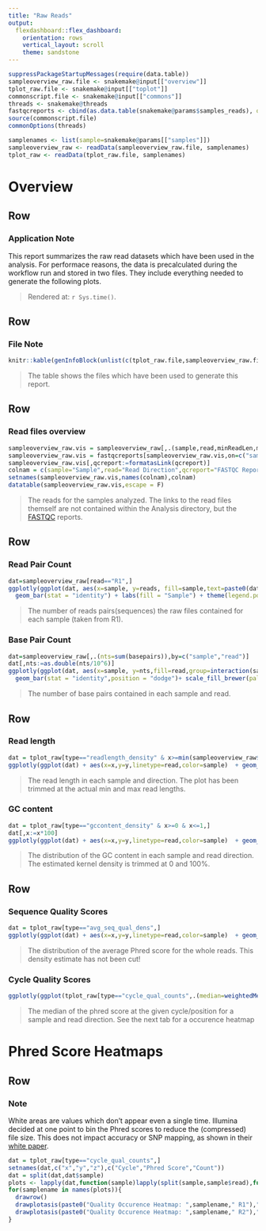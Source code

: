 ```yaml
---
title: "Raw Reads"
output: 
  flexdashboard::flex_dashboard:
    orientation: rows
    vertical_layout: scroll
    theme: sandstone
---
```


```r
suppressPackageStartupMessages(require(data.table))
sampleoverview_raw.file <- snakemake@input[["overview"]]
tplot_raw.file <- snakemake@input[["toplot"]]
commonscript.file <- snakemake@input[["commons"]]
threads <- snakemake@threads
fastqcreports <- cbind(as.data.table(snakemake@params$samples_reads), qcreport=snakemake@input[["fastqc"]])
source(commonscript.file)
commonOptions(threads)

samplenames <- list(sample=snakemake@params[["samples"]])
sampleoverview_raw <- readData(sampleoverview_raw.file, samplenames)
tplot_raw <- readData(tplot_raw.file, samplenames)
```

Overview
==================


Row
--------------------------------------

### Application Note

This report summarizes the raw read datasets which have been used in the analysis. For performace reasons, the data is precalculated during the workflow run and stored in two files. They include everything needed to generate the following plots.

> Rendered at: `r Sys.time()`.

Row
--------------------------------------

### File Note

```r
knitr::kable(genInfoBlock(unlist(c(tplot_raw.file,sampleoverview_raw.file))))
```
> The table shows the files which have been used to generate this report.


Row
--------------------------------------

### Read files overview

```r
sampleoverview_raw.vis = sampleoverview_raw[,.(sample,read,minReadLen,maxReadLen,reads)]
sampleoverview_raw.vis = fastqcreports[sampleoverview_raw.vis,on=c("sample","read")]
sampleoverview_raw.vis[,qcreport:=formatasLink(qcreport)]
colnam = c(sample="Sample",read="Read Direction",qcreport="FASTQC Report",minReadLen="Shortest Read [bp]",maxReadLen="Longest Read [bp]",reads="Number of read pairs")
setnames(sampleoverview_raw.vis,names(colnam),colnam)
datatable(sampleoverview_raw.vis,escape = F)
```

>The reads for the samples analyzed. The links to the read files themself are not contained within the Analysis directory, but the [FASTQC](https://www.bioinformatics.babraham.ac.uk/projects/fastqc/) reports.

Row
-----------------------------------------------------------------------

### Read Pair Count

```r
dat=sampleoverview_raw[read=="R1",]
ggplotly(ggplot(dat, aes(x=sample, y=reads, fill=sample,text=paste0(dat$sample,": ",as.character(dat$reads)," Reads"))) + 
  geom_bar(stat = "identity") + labs(fill = "Sample") + theme(legend.position = "none") + scale_fill_brewer(palette = sample_palette) + xlab ("Sample") +ylab("Read pairs"),tooltip=c("text"))
```

>The number of reads pairs(sequences) the raw files contained for each sample (taken from R1).

### Base Pair Count

```r
dat=sampleoverview_raw[,.(nts=sum(basepairs)),by=c("sample","read")]
dat[,nts:=as.double(nts/10^6)]
ggplotly(ggplot(dat, aes(x=sample, y=nts,fill=read,group=interaction(sample,read),text=paste0(dat$sample," (",dat$read,"): ",as.character(round(dat$nts))," Mbp"))) + 
  geom_bar(stat = "identity",position = "dodge")+ scale_fill_brewer(palette = read_palette) + xlab("Sample") + ylab("Read basepairs in Mbp") + labs(fill = "Read Direction") ,tooltip=c("text")) 
```

>The number of base pairs contained in each sample and read.

Row
-----------------------------------------------------------------------

### Read length

```r
dat = tplot_raw[type=="readlength_density" & x>=min(sampleoverview_raw$minReadLen) & x<=max(sampleoverview_raw$maxReadLen),]
ggplotly(ggplot(dat) + aes(x=x,y=y,linetype=read,color=sample)  + geom_line() +scale_color_brewer(palette = sample_palette)+ xlab("Read Length in bp") + ylab("Density Estimate") +theme(legend.title = element_blank())) 
```

> The read length in each sample and direction. The plot has been trimmed at the actual min and max read lengths.


### GC content

```r
dat = tplot_raw[type=="gccontent_density" & x>=0 & x<=1,]
dat[,x:=x*100]
ggplotly(ggplot(dat) + aes(x=x,y=y,linetype=read,color=sample)  + geom_line() +scale_color_brewer(palette = sample_palette)+ xlab("GC Content") + ylab("Density Estimate") + scale_x_continuous(labels = function(x) paste0(x, "%"))+theme(legend.title = element_blank())) 
```

> The distribution of the GC content in each sample and read direction. The estimated kernel density is trimmed at 0 and 100%.

Row
-----------------------------------------------------------------------

### Sequence Quality Scores

```r
dat = tplot_raw[type=="avg_seq_qual_dens",]
ggplotly(ggplot(dat) + aes(x=x,y=y,linetype=read,color=sample)  + geom_line() +scale_color_brewer(palette = sample_palette)+ xlab("Average Phred Score for a whole read") + ylab("Density Estimate") +theme(legend.title = element_blank())) 
```

> The distribution of the average Phred score for the whole reads. This density estimate has not been cut!



### Cycle Quality Scores

```r
ggplotly(ggplot(tplot_raw[type=="cycle_qual_counts",.(median=weightedMedian(y,z)),by=c("sample","read","x")]) + aes(x=x,y=median,color=sample,linetype=read) +geom_line()+scale_color_brewer(palette = sample_palette)+ ylab( "Median phred score")+xlab("Cycle")+theme(legend.title = element_blank()))
```

> The median of the phred score at the given cycle/position for a sample and read direction. See the next tab for a occurence heatmap



Phred Score Heatmaps
==================

Row
--------------------------------------

### Note

White areas are values which don't appear even a single time. Illumina decided at one point to bin the Phred scores to reduce the (compressed) file size. This does not impact accuracy or SNP mapping, as shown in their [white paper](https://www.well.ox.ac.uk/ogc/wp-content/uploads/2017/09/whitepaper_datacompression.pdf).


```r
dat = tplot_raw[type=="cycle_qual_counts",]
setnames(dat,c("x","y","z"),c("Cycle","Phred Score","Count"))
dat = split(dat,dat$sample)
plots <- lapply(dat,function(sample)lapply(split(sample,sample$read),function(dt)plot_ly(dt,x=~Cycle,y=~`Phred Score`,z=~Count,type = "heatmapgl")%>% layout(xaxis=list(title="Cycle"),yaxis=list(title="Phred Score"))))
for(samplename in names(plots)){
  drawrow()
  drawplotasis(paste0("Quality Occurence Heatmap: ",samplename," R1"),"The distribution of the phred scores for a sample and read direction at the given cycle/position",plots[[samplename]][["R1"]])
  drawplotasis(paste0("Quality Occurence Heatmap: ",samplename," R2"),"The distribution of the phred scores for a sample and read direction at the given cycle/position",plots[[samplename]][["R2"]])
}

```

